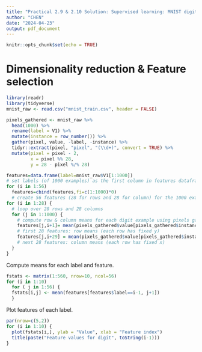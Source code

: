 ---
title: "Practical 2.9 & 2.10 Solution: Supervised learning: MNIST digit classification"
author: "CHEN"
date: "2024-04-23"
output: pdf_document
---

```{r setup, include=FALSE}
knitr::opts_chunk$set(echo = TRUE)
```

# Dimensionality reduction & Feature selection
```{r}
library(readr)
library(tidyverse)
mnist_raw <- read.csv("mnist_train.csv", header = FALSE)
```

```{r}
pixels_gathered <- mnist_raw %>%
  head(1000) %>%
  rename(label = V1) %>%
  mutate(instance = row_number()) %>%
  gather(pixel, value, -label, -instance) %>%
  tidyr::extract(pixel, "pixel", "(\\d+)", convert = TRUE) %>%
  mutate(pixel = pixel - 2,
         x = pixel %% 28,
         y = 28 - pixel %/% 28)
```

```{r}
features=data.frame(label=mnist_raw$V1[1:1000])
# set labels (of 1000 examples) as the first column in features dataframe
for (i in 1:56)
  features=cbind(features,fi=c(1:1000)*0)
  # create 56 features (28 for rows and 28 for column) for the 1000 examples
for (i in 1:28) {
  # loop over 28 rows and 28 columns 
  for (j in 1:1000) {
    # compute row & column means for each digit example using pixels gathered
    features[j,i+1]= mean(pixels_gathered$value[pixels_gathered$instance==j&pixels_gathered$y==i]);
    # first 28 features: row means (each row has fixed y)
    features[j,i+29] = mean(pixels_gathered$value[pixels_gathered$instance==j&pixels_gathered$x==i-1]);
    # next 28 features: column means (each row has fixed x)
  }
}
```

Compute means for each label and feature.
```{r}
fstats <- matrix(1:560, nrow=10, ncol=56)
for (i in 1:10)
  for ( j in 1:56) {
  fstats[i,j] <- mean(features[features$label==i-1, j+1])
  }
```

Plot features of each label.
```{r}
par(nrow=c(5,2))
for (i in 1:10) {
  plot(fstats[i,], ylab = "Value", xlab = "Feature index")
  title(paste("Feature values for digit", toString(i-1)))
}
```



